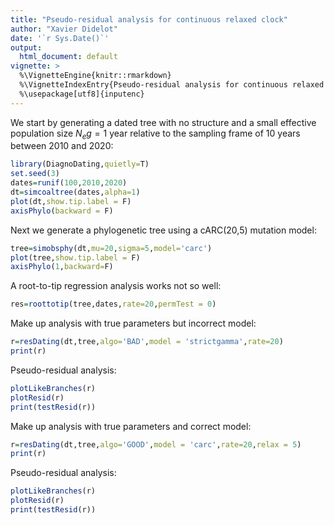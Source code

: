 ```yaml
---
title: "Pseudo-residual analysis for continuous relaxed clock"
author: "Xavier Didelot"
date: '`r Sys.Date()`'
output:
  html_document: default
vignette: >
  %\VignetteEngine{knitr::rmarkdown}
  %\VignetteIndexEntry{Pseudo-residual analysis for continuous relaxed clock}
  %\usepackage[utf8]{inputenc}
---
```


We start by generating a dated tree with no structure and a small effective population size 
$N_e g=1$ year relative to the sampling frame of 10 years between 2010 and 2020:

```r
library(DiagnoDating,quietly=T)
set.seed(3)
dates=runif(100,2010,2020)
dt=simcoaltree(dates,alpha=1)
plot(dt,show.tip.label = F)
axisPhylo(backward = F)
```

Next we generate a phylogenetic tree using a cARC(20,5) mutation model:
```r
tree=simobsphy(dt,mu=20,sigma=5,model='carc')
plot(tree,show.tip.label = F)
axisPhylo(1,backward=F)
```

A root-to-tip regression analysis works not so well:

```r
res=roottotip(tree,dates,rate=20,permTest = 0)
```

Make up analysis with true parameters but incorrect model:
```r
r=resDating(dt,tree,algo='BAD',model = 'strictgamma',rate=20)
print(r)
```

Pseudo-residual analysis:
```r
plotLikeBranches(r)
plotResid(r)
print(testResid(r))
```

Make up analysis with true parameters and correct model:
```r
r=resDating(dt,tree,algo='GOOD',model = 'carc',rate=20,relax = 5)
print(r)
```

Pseudo-residual analysis:
```r
plotLikeBranches(r)
plotResid(r)
print(testResid(r))
```
